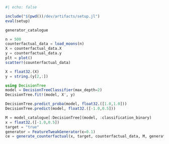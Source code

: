 ```julia
#| echo: false

include("$(pwd())/dev/artifacts/setup.jl")
eval(setup)
```

```julia
generator_catalogue
```

```julia
n = 500
counterfactual_data = load_moons(n)
X = counterfactual_data.X
y = counterfactual_data.y
plt = plot()
scatter!(counterfactual_data)
```

```julia
X = float32.(X)
y = string.(y[2,:])
```

```julia
using DecisionTree
model = DecisionTreeClassifier(max_depth=2)
DecisionTree.fit!(model, X', y)
```

```julia
DecisionTree.predict_proba(model, float32.([1.0,1.0]))
DecisionTree.predict(model, float32.([-1.0,0.5]))
```

```julia
M = model_catalogue[:DecisionTree](model, :classification_binary)
x = float32.([-1.0,0.5])
target = "true"
generator = FeatureTweakGenerator(ϵ=0.1)
ce = generate_counterfactual(x, target, counterfactual_data, M, generator)
```